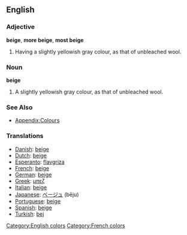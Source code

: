 ==English==

===Adjective===
'''beige''', '''more beige''', '''most beige'''
# Having a slightly yellowish gray colour, as that of unbleached wool.

===Noun===
'''beige'''
# A slightly yellowish gray colour, as that of unbleached wool.

===See Also===
*[[Wiktionary_Appendix:Colours|Appendix:Colours]]

===Translations===

* [[Danish]]: [[beige]]
* [[Dutch]]: [[beige]]
* [[Esperanto]]: [[flavgriza]]
* [[French]]: [[beige]]
* [[German]]: [[beige]]
* [[Greek]]: [[μπεζ]]
* [[Italian]]: [[beige]]
* [[Japanese]]: [[ベージュ]] (bēju)
* [[Portuguese]]: [[beige]]
* [[Spanish]]: [[beige]]
* [[Turkish]]: [[bej]]

[[Category:English colors]]
[[Category:French colors]]